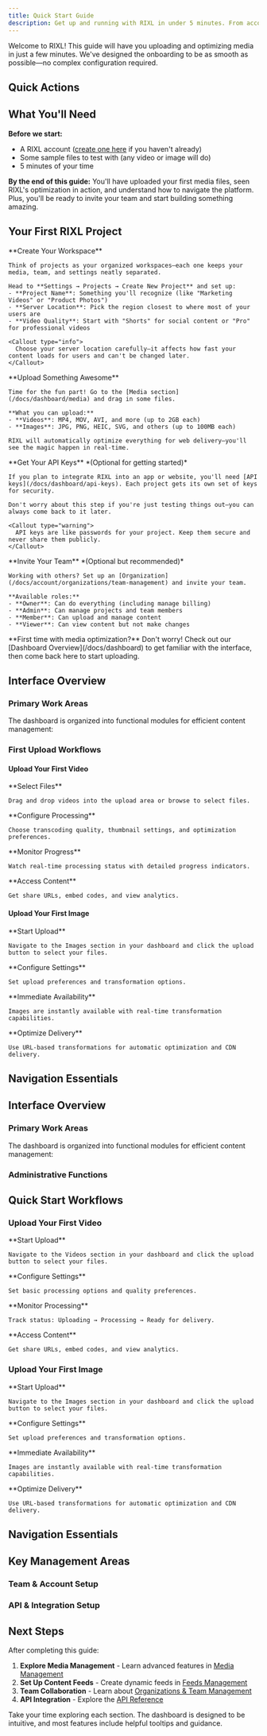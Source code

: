```yaml
---
title: Quick Start Guide
description: Get up and running with RIXL in under 5 minutes. From account setup to uploading your first media—we'll walk you through everything.
---
```



Welcome to RIXL! This guide will have you uploading and optimizing media in just a few minutes. We've designed the onboarding to be as smooth as possible—no complex configuration required.

## Quick Actions

<div className="grid gap-6 sm:grid-cols-2 lg:grid-cols-3">
  <InteractiveCard
    title="Create Project"
    description="Set up your first workspace for media organization."
    href="/docs/dashboard/project"
    icon="FolderPlus"
  />
  <InteractiveCard
    title="Upload Media"
    description="Start optimizing videos and images immediately."
    href="/docs/dashboard/media"
    icon="Upload"
  />
  <InteractiveCard
    title="Generate API Key"
    description="Get keys for integrating RIXL into your apps."
    href="/docs/dashboard/api-keys"
    icon="Key"
  />
</div>

## What You'll Need

**Before we start:**
- A RIXL account ([create one here](https://app.rixl.com) if you haven't already)
- Some sample files to test with (any video or image will do)
- 5 minutes of your time

**By the end of this guide:**
You'll have uploaded your first media files, seen RIXL's optimization in action, and understand how to navigate the platform. Plus, you'll be ready to invite your team and start building something amazing.

## Your First RIXL Project

<Steps>
  <Step>
    **Create Your Workspace**
    
    Think of projects as your organized workspaces—each one keeps your media, team, and settings neatly separated.
    
    Head to **Settings → Projects → Create New Project** and set up:
    - **Project Name**: Something you'll recognize (like "Marketing Videos" or "Product Photos")
    - **Server Location**: Pick the region closest to where most of your users are
    - **Video Quality**: Start with "Shorts" for social content or "Pro" for professional videos
    
    <Callout type="info">
      Choose your server location carefully—it affects how fast your content loads for users and can't be changed later.
    </Callout>
  </Step>
  <Step>
    **Upload Something Awesome**
    
    Time for the fun part! Go to the [Media section](/docs/dashboard/media) and drag in some files.
    
    **What you can upload:**
    - **Videos**: MP4, MOV, AVI, and more (up to 2GB each)
    - **Images**: JPG, PNG, HEIC, SVG, and others (up to 100MB each)
    
    RIXL will automatically optimize everything for web delivery—you'll see the magic happen in real-time.
  </Step>
  <Step>
    **Get Your API Keys** *(Optional for getting started)*
    
    If you plan to integrate RIXL into an app or website, you'll need [API keys](/docs/dashboard/api-keys). Each project gets its own set of keys for security.
    
    Don't worry about this step if you're just testing things out—you can always come back to it later.
    
    <Callout type="warning">
      API keys are like passwords for your project. Keep them secure and never share them publicly.
    </Callout>
  </Step>
  <Step>
    **Invite Your Team** *(Optional but recommended)*
    
    Working with others? Set up an [Organization](/docs/account/organizations/team-management) and invite your team.
    
    **Available roles:**
    - **Owner**: Can do everything (including manage billing)
    - **Admin**: Can manage projects and team members
    - **Member**: Can upload and manage content
    - **Viewer**: Can view content but not make changes
  </Step>
</Steps>

<Callout type="tip">
  **First time with media optimization?** Don't worry! Check out our [Dashboard Overview](/docs/dashboard) to get familiar with the interface, then come back here to start uploading.
</Callout>

## Interface Overview

### Primary Work Areas

The dashboard is organized into functional modules for efficient content management:

<div className="grid gap-4 sm:grid-cols-2 lg:grid-cols-4 mt-6">
  <InfoCard 
    title="Project Home" 
    description="Dashboard overview with usage metrics and quick actions"
    icon="BookOpen"
  />
  <InfoCard 
    title="Video Library" 
    description="Upload, transcode, and manage video content"
    icon="Video"
  />
  <InfoCard 
    title="Image Library" 
    description="Upload and process images with real-time transformations"
    icon="Image"
  />
  <InfoCard 
    title="Content Feeds" 
    description="Organize content into structured feeds for distribution"
    icon="Activity"
  />
</div>

### First Upload Workflows

#### Upload Your First Video

<Steps>
  <Step>
    **Select Files**
    
    Drag and drop videos into the upload area or browse to select files.
  </Step>
  <Step>
    **Configure Processing**
    
    Choose transcoding quality, thumbnail settings, and optimization preferences.
  </Step>
  <Step>
    **Monitor Progress**
    
    Watch real-time processing status with detailed progress indicators.
  </Step>
  <Step>
    **Access Content**
    
    Get share URLs, embed codes, and view analytics.
  </Step>
</Steps>

#### Upload Your First Image

<Steps>
  <Step>
    **Start Upload**
    
    Navigate to the Images section in your dashboard and click the upload button to select your files.
  </Step>
  <Step>
    **Configure Settings**
    
    Set upload preferences and transformation options.
  </Step>
  <Step>
    **Immediate Availability**
    
    Images are instantly available with real-time transformation capabilities.
  </Step>
  <Step>
    **Optimize Delivery**
    
    Use URL-based transformations for automatic optimization and CDN delivery.
  </Step>
</Steps>

## Navigation Essentials

<div className="grid gap-6 sm:grid-cols-3 mt-6">
  <InfoCard 
    title="Project Switching" 
    description="Use the project selector in the sidebar to switch between projects"
    icon="Workflow"
  />
  <InfoCard 
    title="Quick Actions" 
    description="Most sections include quick action buttons for common tasks"
    icon="Activity"
  />
  <InfoCard 
    title="Usage Monitoring" 
    description="Storage usage and recent activity are visible on the project home page"
    icon="BarChart3"
  />
</div>

## Interface Overview

### Primary Work Areas

The dashboard is organized into functional modules for efficient content management:

<div className="grid gap-4 sm:grid-cols-2 lg:grid-cols-4 mt-6">
  <InfoCard 
    title="Project Home" 
    description="Dashboard overview with usage metrics and quick actions"
    icon="BookOpen"
  />
  <InfoCard 
    title="Video Library" 
    description="Upload, transcode, and manage video content"
    icon="Video"
  />
  <InfoCard 
    title="Image Library" 
    description="Upload and process images with real-time transformations"
    icon="Image"
  />
  <InfoCard 
    title="Content Feeds" 
    description="Organize media into structured feeds for dynamic delivery"
    icon="Activity"
  />
</div>

### Administrative Functions

<div className="grid gap-4 sm:grid-cols-2 lg:grid-cols-4 mt-6">
  <InfoCard 
    title="Project Settings" 
    description="Configure processing preferences and team permissions"
    icon="FolderIcon"
  />
  <InfoCard 
    title="Team Management" 
    description="Invite members and manage role-based access control"
    icon="Users"
  />
  <InfoCard 
    title="API Authentication" 
    description="Generate and manage API keys for programmatic access"
    icon="Key"
  />
  <InfoCard 
    title="Billing & Usage" 
    description="Monitor consumption and manage subscription preferences"
    icon="CreditCard"
  />
</div>

## Quick Start Workflows

### Upload Your First Video

<Steps>
  <Step>
    **Start Upload**
    
    Navigate to the Videos section in your dashboard and click the upload button to select your files.
  </Step>
  <Step>
    **Configure Settings**
    
    Set basic processing options and quality preferences.
  </Step>
  <Step>
    **Monitor Processing**
    
    Track status: Uploading → Processing → Ready for delivery.
  </Step>
  <Step>
    **Access Content**
    
    Get share URLs, embed codes, and view analytics.
  </Step>
</Steps>

### Upload Your First Image

<Steps>
  <Step>
    **Start Upload**
    
    Navigate to the Images section in your dashboard and click the upload button to select your files.
  </Step>
  <Step>
    **Configure Settings**
    
    Set upload preferences and transformation options.
  </Step>
  <Step>
    **Immediate Availability**
    
    Images are instantly available with real-time transformation capabilities.
  </Step>
  <Step>
    **Optimize Delivery**
    
    Use URL-based transformations for automatic optimization and CDN delivery.
  </Step>
</Steps>

## Navigation Essentials

<div className="grid gap-6 sm:grid-cols-3 mt-6">
  <InfoCard 
    title="Project Switching" 
    description="Use the project selector in the sidebar to switch between projects"
    icon="Workflow"
  />
  <InfoCard 
    title="Quick Actions" 
    description="Most sections include quick action buttons for common tasks"
    icon="Activity"
  />
  <InfoCard 
    title="Usage Monitoring" 
    description="Storage usage and recent activity are visible on the project home page"
    icon="BarChart3"
  />
</div>

## Key Management Areas

### Team & Account Setup

<div className="grid gap-6 sm:grid-cols-2">
  <InteractiveCard
    title="Team Management"
    description="Set up your team and assign roles for collaborative work."
    href="/docs/account/organizations"
    icon="Users"
  />
  <InteractiveCard
    title="Account Settings"
    description="Configure your personal account settings and security."
    href="/docs/account"
    icon="Settings"
  />
</div>

### API & Integration Setup

<div className="grid gap-6 sm:grid-cols-2">
  <InteractiveCard
    title="Create API Keys"
    description="Generate your first API keys for programmatic access."
    href="/docs/account/api-access"
    icon="Key"
  />
  <InteractiveCard
    title="Billing Setup"
    description="Configure your billing and subscription preferences."
    href="/docs/account/billing"
    icon="CreditCard"
  />
</div>

## Next Steps

After completing this guide:

1. **Explore Media Management** - Learn advanced features in [Media Management](/docs/dashboard/media)
2. **Set Up Content Feeds** - Create dynamic feeds in [Feeds Management](/docs/dashboard/feeds)  
3. **Team Collaboration** - Learn about [Organizations & Team Management](/docs/account/organizations)
4. **API Integration** - Explore the [API Reference](/docs/api-reference/overview)

<Callout type="tip">
Take your time exploring each section. The dashboard is designed to be intuitive, and most features include helpful tooltips and guidance.
</Callout>